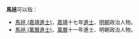 '''馬拯'''可以指：
* [[馬拯_(嘉靖進士)|馬拯 (嘉靖進士)]]，[[嘉靖|嘉靖]]十七年[[進士|進士]]、[[明朝|明朝]]政治人物。
* [[馬拯_(萬曆進士)|馬拯 (萬曆進士)]]，[[萬曆|萬曆]]十一年進士、明朝政治人物。
{{disambig|cat=二字馬姓人名消歧義}}